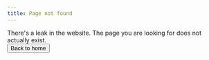 ```yaml
---
title: Page not found
---
```



<Article style={{ textAlign: 'center', overflow: 'hidden' }}>
  <ScreenContainer mt={5} position="relative">
    <x.h1 m={0}>There's a leak in the website.</x.h1>
    <x.img
      alt="Leak illustration"
      src={notFoundImageURL}
      w={500}
      h="auto"
      mt={{ xs: '-20%', md: -100 }}
      mb={{ xs: '-10%', md: -30 }}
    />
    <x.p my={3} mx="auto" fontSize="1.5em">
      The page you are looking for does not actually exist.
    </x.p>
    <div>
      <Button as={Link} to="/">
        Back to home
      </Button>
    </div>
  </ScreenContainer>
</Article>
